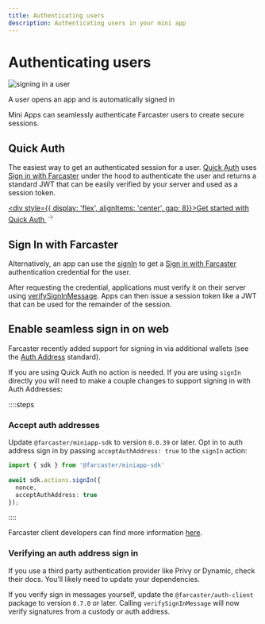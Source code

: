```yaml
---
title: Authenticating users
description: Authenticating users in your mini app
---
```



# Authenticating users

![signing in a user](/sign_in_preview.png)

<Caption>
  A user opens an app and is automatically signed in
</Caption>

Mini Apps can seamlessly authenticate Farcaster users to create secure sessions.

## Quick Auth

The easiest way to get an authenticated session for a user. [Quick
Auth](/docs/sdk/quick-auth) uses [Sign in with
Farcaster](https://docs.farcaster.xyz/developers/siwf/) under the hood to
authenticate the user and returns a standard JWT that can be easily verified by
your server and used as a session token.

[<div style={{ display: 'flex', alignItems: 'center', gap: 8}}>Get started with Quick Auth <svg xmlns="http://www.w3.org/2000/svg" width="16" height="20" viewBox="0 0 24 24" fill="none" stroke="currentColor" strokeWidth="2" strokeLinecap="round" strokeLinejoin="round"><path d="M5 12h14"/><path d="m12 5 7 7-7 7"/></svg></div>](/docs/sdk/quick-auth)


## Sign In with Farcaster

Alternatively, an app can use the [signIn](/docs/sdk/actions/sign-in) to get a
[Sign in with Farcaster](https://docs.farcaster.xyz/developers/siwf/)
authentication credential for the user.

After requesting the credential, applications must verify it on their server
using
[verifySignInMessage](https://docs.farcaster.xyz/auth-kit/client/app/verify-sign-in-message).
Apps can then issue a session token like a JWT that can be used for the
remainder of the session. 


## Enable seamless sign in on web

Farcaster recently added support for signing in via additional wallets (see the
[Auth Address](https://github.com/farcasterxyz/protocol/discussions/225)
standard).

If you are using Quick Auth no action is needed. If you are using `signIn`
directly you will need to make a couple changes to support signing in with Auth
Addresses:

::::steps

### Accept auth addresses

Update `@farcaster/miniapp-sdk` to version `0.0.39` or later. Opt in to auth
address sign in by passing `acceptAuthAddress: true` to the `signIn` action:

```ts
import { sdk } from '@farcaster/miniapp-sdk'
 
await sdk.actions.signIn({ 
  nonce,
  acceptAuthAddress: true
});
```

::::


Farcaster client developers can find more information [here](https://www.notion.so/warpcast/Public-Auth-Address-Implementation-Guide-1fc6a6c0c10180a9b2a7f24c71143eae).


### Verifying an auth address sign in

If you use a third party authentication provider like Privy or Dynamic, check
their docs. You’ll likely need to update your dependencies.

If you verify sign in messages yourself, update the `@farcaster/auth-client`
package to version `0.7.0` or later. Calling `verifySignInMessage` will now verify
signatures from a custody or auth address.

